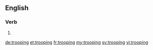 ==English==

===Verb===
{{head|en}}

# {{present participle of|troop|lang=en}}

[[de:trooping]]
[[et:trooping]]
[[fr:trooping]]
[[my:trooping]]
[[sv:trooping]]
[[vi:trooping]]